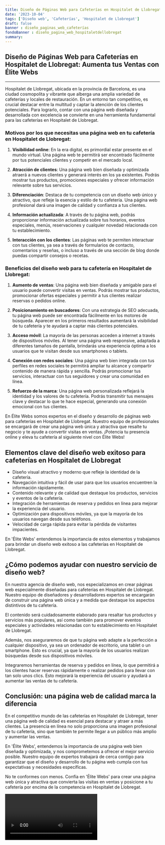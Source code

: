 ```yaml
---
title: Diseño de Páginas Web para Cafeterías en Hospitalet de Llobregat
date: '2023-10-04'
tags: ['Diseño web', 'Cafeterías', 'Hospitalet de Llobregat']
draft: false
banner : diseño_paginas_web_cafeterías
fondoBanner : diseño_pagina_web_hospitaletdellobregat
summary: 
---
```


## Diseño de Páginas Web para Cafeterías en Hospitalet de Llobregat: Aumenta tus Ventas con Élite Webs

---

Hospitalet de Llobregat, ubicada en la provincia de Barcelona, es una ciudad cosmopolita y vibrante que alberga una amplia variedad de cafeterías y locales de restauración. En un entorno tan competitivo, es crucial destacar entre la multitud y captar la atención de los clientes potenciales. Para lograrlo, contar con una página web diseñada y desarrollada con excelencia se convierte en una herramienta fundamental para las cafeterías en Hospitalet de Llobregat.

### Motivos por los que necesitas una página web en tu cafetería en Hospitalet de Llobregat:

1. **Visibilidad online**: En la era digital, es primordial estar presente en el mundo virtual. Una página web te permitirá ser encontrado fácilmente por tus potenciales clientes y competir en el mercado local.

2. **Atracción de clientes**: Una página web bien diseñada y optimizada atraerá a nuevos clientes y generará interés en los ya existentes. Podrás mostrar tus productos, promociones especiales y ofrecer información relevante sobre tus servicios.

3. **Diferenciación**: Destaca de tu competencia con un diseño web único y atractivo, que refleje la esencia y estilo de tu cafetería. Una página web profesional dará una imagen de calidad y confianza a tus clientes.

4. **Información actualizada**: A través de tu página web, podrás proporcionar información actualizada sobre tus horarios, eventos especiales, menús, reservaciones y cualquier novedad relacionada con tu establecimiento.

5. **Interacción con los clientes**: Las páginas web te permiten interactuar con tus clientes, ya sea a través de formularios de contacto, comentarios y reseñas, o incluso a través de una sección de blog donde puedas compartir consejos o recetas.

### Beneficios del diseño web para tu cafetería en Hospitalet de Llobregat:

1. **Aumento de ventas**: Una página web bien diseñada y amigable para el usuario puede convertir visitas en ventas. Podrás mostrar tus productos, promocionar ofertas especiales y permitir a tus clientes realizar reservas o pedidos online.

2. **Posicionamiento en buscadores**: Con una estrategia de SEO adecuada, tu página web puede ser encontrada fácilmente en los motores de búsqueda. Aparecer en los primeros resultados aumentará la visibilidad de tu cafetería y te ayudará a captar más clientes potenciales.

3. **Acceso móvil**: La mayoría de las personas acceden a internet a través de dispositivos móviles. Al tener una página web responsive, adaptada a diferentes tamaños de pantalla, brindarás una experiencia óptima a los usuarios que te visitan desde sus smartphones o tablets.

4. **Conexión con redes sociales**: Una página web bien integrada con tus perfiles en redes sociales te permitirá ampliar tu alcance y compartir contenido de manera rápida y sencilla. Podrás promocionar tus servicios, interactuar con tus seguidores y crear una comunidad en línea.

5. **Refuerzo de la marca**: Una página web personalizada reflejará la identidad y los valores de tu cafetería. Podrás transmitir tus mensajes clave y destacar lo que te hace especial, generando una conexión emocional con tus clientes.

En Élite Webs somos expertos en el diseño y desarrollo de páginas web para cafeterías en Hospitalet de Llobregat. Nuestro equipo de profesionales se encargará de crear una página web única y atractiva que resalte tu negocio y te ayude a convertir visitas en ventas. ¡Potencia tu presencia online y eleva tu cafetería al siguiente nivel con Élite Webs!

<GifSeo />

<Cta />

## Elementos clave del diseño web exitoso para cafeterías en Hospitalet de Llobregat

- Diseño visual atractivo y moderno que refleje la identidad de la cafetería.
- Navegación intuitiva y fácil de usar para que los usuarios encuentren la información rápidamente.
- Contenido relevante y de calidad que destaque los productos, servicios y eventos de la cafetería.
- Integración de herramientas de reserva y pedidos en línea para mejorar la experiencia del usuario.
- Optimización para dispositivos móviles, ya que la mayoría de los usuarios navegan desde sus teléfonos.
- Velocidad de carga rápida para evitar la pérdida de visitantes impacientes.

En 'Élite Webs' entendemos la importancia de estos elementos y trabajamos para brindar un diseño web exitoso a las cafeterías en Hospitalet de Llobregat.

## ¿Cómo podemos ayudar con nuestro servicio de diseño web?

En nuestra agencia de diseño web, nos especializamos en crear páginas web especialmente diseñadas para cafeterías en Hospitalet de Llobregat. Nuestro equipo de diseñadores y desarrolladores expertos se encargarán de construir una página web única y a medida que destaque los aspectos distintivos de tu cafetería.

El contenido será cuidadosamente elaborado para resaltar tus productos y servicios más populares, así como también para promover eventos especiales y actividades relacionadas con tu establecimiento en Hospitalet de Llobregat.

Además, nos aseguraremos de que tu página web adapte a la perfección a cualquier dispositivo, ya sea un ordenador de escritorio, una tablet o un smartphone. Esto es crucial, ya que la mayoría de los usuarios realizan búsquedas desde sus dispositivos móviles.

Integraremos herramientas de reserva y pedidos en línea, lo que permitirá a los clientes hacer reservas rápidamente o realizar pedidos para llevar con tan solo unos clics. Esto mejorará la experiencia del usuario y ayudará a aumentar las ventas de tu cafetería.

## Conclusión: una página web de calidad marca la diferencia

En el competitivo mundo de las cafeterías en Hospitalet de Llobregat, tener una página web de calidad es esencial para destacar y atraer a más clientes. La presencia en línea no solo proporciona una imagen profesional de tu cafetería, sino que también te permite llegar a un público más amplio y aumentar las ventas.

En 'Élite Webs', entendemos la importancia de una página web bien diseñada y optimizada, y nos comprometemos a ofrecer el mejor servicio posible. Nuestro equipo de expertos trabajará de cerca contigo para garantizar que el diseño y desarrollo de tu página web cumpla con tus expectativas y necesidades específicas.

No te conformes con menos. Confía en 'Élite Webs' para crear una página web única y atractiva que convierta las visitas en ventas y posicione a tu cafetería por encima de la competencia en Hospitalet de Llobregat.

<Video />

<CtaBot job='Cafeterías' city='Hospitalet de Llobregat'/>

<Gmaps query='Hospitalet de Llobregat+españa+maps' />